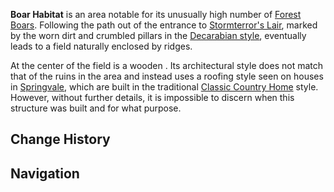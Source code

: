 {{Location Infobox
|image        = Boar Habitat.png
|type         = Point of Interest
|region       = Mondstadt
|area         = Brightcrown Mountains
|subarea      = Brightcrown Canyon
}}
'''Boar Habitat''' is an area notable for its unusually high number of [[Forest Boar]]s. Following the path out of the entrance to [[Stormterror's Lair]], marked by the worn dirt and crumbled pillars in the [[Decarabian's Mondstadt#Architecture and Design|Decarabian style]], eventually leads to a field naturally enclosed by ridges. 

At the center of the field is a wooden {{w|bell-cot}}. Its architectural style does not match that of the ruins in the area and instead uses a roofing style seen on houses in [[Springvale]], which are built in the traditional [[Classic Country Home]] style. However, without further details, it is impossible to discern when this structure was built and for what purpose.

==Change History==
{{Change History|1.0}}

==Navigation==
{{PoI Navbox|Mondstadt}}